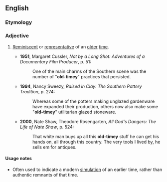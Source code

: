 ==English==

===Etymology===
{{suffix|old-time|y|lang=en}}

===Adjective===
{{en-adj}}

# {{context|US|informal|lang=en}} [[reminiscent|Reminiscent]] or [[representative]] of an [[old]]er [[time]].
#* '''1951''', Margaret Cussler, ''Not by a Long Shot: Adventures of a Documentary Film Producer'', p. 51:
#*: One of the main charms of the Southern scene was the number of "'''old-timey'''" practices that persisted.
#* '''1994''', Nancy Sweezy, ''Raised in Clay: The Southern Pottery Tradition'', p. 274:
#*: Whereas some of the potters making unglazed gardenware have expanded their production, others now also make some "'''old-timey'''" utilitarian glazed stoneware.
#* '''2000''', Nate Shaw, Theodore Rosengarten, ''All God's Dangers: The Life of Nate Shaw'', p. 524:
#*: That white man buys up all this '''old-timey''' stuff he can get his hands on, all through this country. The very tools I lived by, he sells em for antiques.

====Usage notes====
* Often used to indicate a modern [[simulation]] of an earlier time, rather than authentic remnants of that time.